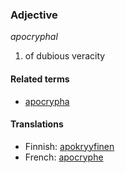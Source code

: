 ===Adjective===
''apocryphal''

# of dubious veracity

====Related terms====
*[[apocrypha]]

====Translations====
*Finnish: [[apokryyfinen]]
*French: [[apocryphe]]